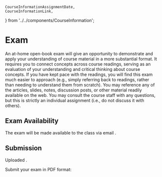     CourseInformationAssignmentDate,
    CourseInformationLink,
} from '../../components/CourseInformation';

<!-- TODO Better way to fix this marginTop -->
<h1 style={{marginTop: 0}}>Exam</h1>

An at-home open-book exam will give an opportunity to demonstrate and apply your understanding of course material in a more substantial format.
It requires you to connect concepts across course readings, serving as an evaluation of your understanding and critical thinking about course concepts.
If you have kept pace with the readings, you will find this exam much easier to approach
(e.g., simply referring back to readings, rather than needing to understand them from scratch).
You may reference any of the articles, slides, notes, discussion posts, or other material readily available on the web.
You may consult the course staff with any questions, but this is strictly an individual assignment (i.e., do not discuss it with others).

## Exam Availability

The exam will be made available to the class via email <CourseInformationAssignmentDate assignmentDateName='assignmentDateAvailableExam' />.

## Submission

Uploaded <CourseInformationAssignmentDate assignmentDateName='assignmentDateDueExam' />.

Submit your exam in PDF format:

<p><CourseInformationLink linkName='linkSubmitExam' /></p>
